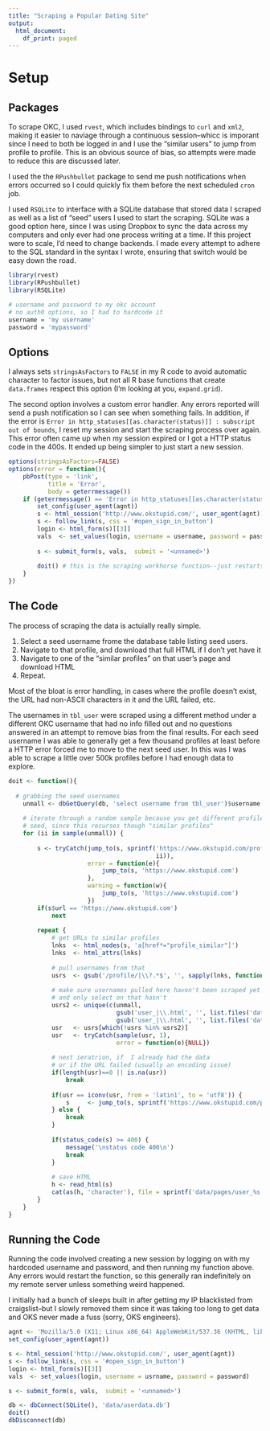 ```yaml
---
title: "Scraping a Popular Dating Site"
output:
  html_document:
    df_print: paged
---
```

# Setup

## Packages

To scrape OKC, I used `rvest`, which includes bindings to `curl` and `xml2`, making it easier to naviage through a continuous session--whicc is imporant since I need to both be logged in and I use the "similar users" to jump from profile to profile. This is an obvious source of bias, so attempts were made to reduce this are discussed later. 

I used the the `RPushbullet` package to send me push notifications when errors occurred so I could quickly fix them before the next scheduled  `cron` job. 

I used `RSQLite` to interface with a SQLite database that stored data I scraped as well as a list of "seed" users I used to start the scraping. SQLite was a good option here, since I was using Dropbox to sync the data across my computers and only ever had one process writing at a time. If this project were to scale, I'd need to change backends. I made every attempt to adhere to the SQL standard in the syntax I wrote, ensuring that switch would be easy down the road. 


```r
library(rvest)
library(RPushbullet)
library(RSQLite)

# username and password to my okc account
# no auth0 options, so I had to hardcode it
username = 'my username' 
password = 'mypassword'
```

## Options

I always sets `stringsAsFactors` to `FALSE` in my R code to avoid automatic character to factor issues, but not all R base functions that create `data.frames` respect this option (I'm looking at you, `expand.grid`).   


The second option involves a custom error handler. Any errors reported will send a push notification so I can see when something fails. In addition, if the error is `Error in http_statuses[[as.character(status)]] : subscript out of bounds`, I reset my session and start the scraping process over again. This error often came up when my session expired or I got a HTTP status code in the 400s. It ended up being simpler to just start a new session.  

```r
options(stringsAsFactors=FALSE)
options(error = function(){
    pbPost(type = 'link',
           title = 'Error',
           body = geterrmessage())
    if (geterrmessage() == 'Error in http_statuses[[as.character(status)]] : subscript out of bounds\n') {
        set_config(user_agent(agnt))
        s <- html_session('http://www.okstupid.com/', user_agent(agnt)) 
        s <- follow_link(s, css = '#open_sign_in_button')
        login <- html_form(s)[[3]]
        vals  <- set_values(login, username = username, password = password)
        
        s <- submit_form(s, vals,  submit = '<unnamed>')
        
        doit() # this is the scraping workhorse function--just restarts if there's an error
    }
})

```

## The Code

The process of scraping the data is actuially really simple.

1. Select a seed username frome the database table listing seed users.
2. Navigate to that profile, and download that full HTML if I don't yet have it
3. Navigate to one of the "similar profiles" on that user's page and download HTML
4. Repeat. 

Most of the bloat is error handling, in cases where the profile doesn't exist, the URL had non-ASCII characters in it and the URL failed, etc. 

The usernames in `tbl_user` were scraped using a different method under a different OKC username that had no info filled out and no questions answered in an attempt to remove bias from the final results. For each seed username I was able to generally get a few thousand profiles at least before a HTTP error forced me to move to the next seed user. In this was I was able to scrape a little over 500k profiles before I had enough data to explore. 

```r
doit <- function(){
    
  # grabbing the seed usernames
    unmall <- dbGetQuery(db, 'select username from tbl_user')$username
    
    # iterate through a random sample because you get different profiles each time from the same 
    # seed, since this recurses though "similar profiles"
    for (ii in sample(unmall)) {
        
        s <- tryCatch(jump_to(s, sprintf('https://www.okstupid.com/profile/%s', 
                                         ii)),
                      error = function(e){
                          jump_to(s, 'https://www.okstupid.com')
                      },
                      warning = function(w){
                          jump_to(s, 'https://www.okstupid.com')
                      })
        if(s$url == 'https://www.okstupid.com')
            next
        
        repeat {
            # get URLs to similar profiles
            lnks  <- html_nodes(s, 'a[href*="profile_similar"]')
            lnks  <- html_attrs(lnks)
            
            # pull usernames from that
            usrs  <- gsub('/profile/|\\?.*$', '', sapply(lnks, function(x)(x['href'])))
            
            # make sure usernames pulled here haven't been scraped yet
            # and only select on that hasn't
            usrs2 <- unique(c(unmall, 
                              gsub('user_|\\.html', '', list.files('data/pages')),
                              gsub('user_|\\.html', '', list.files('data/page_archive'))))
            usr   <- usrs[which(!usrs %in% usrs2)]
            usr   <- tryCatch(sample(usr, 1), 
                              error = function(e){NULL})
            
            # next ieratrion, if  I already had the data
            # or if the URL failed (usually an encoding issue)
            if(length(usr)==0 || is.na(usr))
                break
            
            if(usr == iconv(usr, from = 'latin1', to = 'utf8')) {
                s     <- jump_to(s, sprintf('https://www.okstupid.com/profile/%s/', usr))
            } else {
                break
            }
            
            if(status_code(s) >= 400) {
                message('\nstatus code 400\n')
                break
            }
            
            # save HTML
            h <- read_html(s)
            cat(as(h, 'character'), file = sprintf('data/pages/user_%s.html', usr))
        }
    }
}

```

## Running the Code

Running the code involved creating a new session by logging on with my hardcoded username and password, and then running my function above. Any errors would restart the function, so this generally ran indefinitely on my remote server unless something weird happened. 

I initially had a bunch of sleeps built in after getting my IP blacklisted from craigslist--but I slowly removed them since it was taking too long to get data and OKS never made a fuss (sorry, OKS engineers).



```r
agnt <- 'Mozilla/5.0 (X11; Linux x86_64) AppleWebKit/537.36 (KHTML, like Gecko) Chrome/48.0.2564.103 Safari/537.36'
set_config(user_agent(agnt))

s <- html_session('http://www.okstupid.com/', user_agent(agnt)) 
s <- follow_link(s, css = '#open_sign_in_button')
login <- html_form(s)[[3]]
vals  <- set_values(login, username = usrname, password = password)

s <- submit_form(s, vals,  submit = '<unnamed>')

db <- dbConnect(SQLite(), 'data/userdata.db')
doit()
dbDisconnect(db)
```

